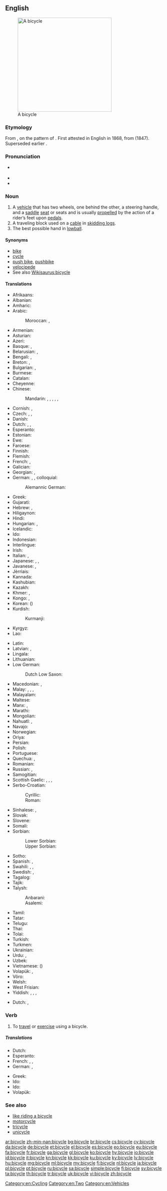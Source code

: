 ==English==
{{wikipedia}}
[[File:Bycicle diagram.svg|thumb|300px|right|A bicycle]]

===Etymology===
From {{prefix|bi|gloss1=two|sort=cycle|lang=en}} {{etyl|grc|en}} {{term|κύκλος||circle, wheel|tr=kuklos|lang=grc|sc=polytonic}}, on the pattern of {{term|tricycle|lang=en}}. First attested in English in 1868, from {{etyl|fr|en}} {{term|bicyclette|lang=fr}} (1847). Superseded earlier {{term|velocipede|lang=en}}.

===Pronunciation===
* {{a|US}} {{IPA|[ˈbɑɪ.sɪ.kl̩]|lang=en}}
* {{audio|en-us-bicycle.ogg|Audio (US)|lang=en}}
* {{audio|En-uk-a bicycle.ogg|Audio (UK)|lang=en}}

===Noun===
{{en-noun}}

# A [[vehicle]] that has two wheels, one behind the other, a steering handle, and a [[saddle]] [[seat]] or seats and is usually [[propel]]led by the action of a rider’s feet upon [[pedal]]s.
# A traveling block used on a [[cable]] in [[skidding logs]].
# The best possible hand in [[lowball]].

====Synonyms====
* [[bike]] {{qualifier|colloquial}}
* [[cycle]]
* [[push bike]], [[pushbike]]
* [[velocipede]]
* See also [[Wikisaurus:bicycle]]

====Translations====
{{trans-top|vehicle}}
* Afrikaans: {{t|af|fiets}}
* Albanian: {{t+|sq|biçikletë|f}}
* Amharic: {{t|am|ብስክሌት|sc=Ethi}}
* Arabic: {{t+|ar|دراجة|f|tr=darrāja}}
*: Moroccan: {{t|ary|بشكليت|tr=bešklīt}}, {{t|ary|بشكليطة|tr=bišklīṭa|sc=Arab}}
* Armenian: {{t|hy|հեծանիվ}}
* Asturian: {{t|ast|bicicleta|f}}
* Azeri: {{t+|az|velosiped}}
* Basque: {{t+|eu|txirrindu}}, {{t+|eu|bizikleta}}
* Belarusian: {{t|be|ро́вар|m}}, {{t|be|веласіпе́д|m|sc=Cyrl}}
* Bengali: {{t|bn|বাইসাইকেল|tr=ba'isa'ikel|sc=Beng}}, {{t|bn|সাইকেল|tr=sa'ikel|sc=Beng}}
* Breton: {{t|br|bisiklet|m}}, {{t+|br|marc'h-houarn|m}}
* Bulgarian: {{t+|bg|колело|n|tr=koleló}}, {{t+|bg|велосипед|m|tr=velosipéd}}
* Burmese: {{t+|my|စက်ဘီး|tr=se' bein:|sc=Mymr}}
* Catalan: {{t+|ca|bicicleta|f}}
* Cheyenne: {{t|chy|amo'a'óvâhtsestôtse}}
* Chinese:
*: Mandarin: {{t|cmn|自行車|sc=Hani}}, {{t+|cmn|自行车|tr=zìxíngchē|sc=Hani}}, {{t+|cmn|腳踏車|sc=Hani}}, {{t+|cmn|脚踏车|tr=jiǎotàchē|sc=Hani}} {{qualifier|Taiwan}}, {{t|cmn|單車|sc=Hani}}, {{t+|cmn|单车|tr=dānchē|sc=Hani}} {{qualifier|regional}}
* Cornish: {{t|kw|deuros}}, {{t|kw|dewros}}
* Czech: {{t+|cs|kolo|n}}, {{t|cs|jizdní kolo|n}}, {{t+|cs|bicykl|m}}
* Danish: {{t+|da|cykel|c}}
* Dutch: {{t+|nl|fiets|m}}, {{t+|nl|rijwiel|n}} {{qualifier|usually a bicycle}}, {{t+|nl|fiets}}
* Esperanto: {{t|eo|biciklo}}
* Estonian: {{t+|et|jalgratas}}
* Ewe: {{t|ee|gasɔ}}
* Faroese: {{t+|fo|súkkla|f}}
* Finnish: {{t+|fi|polkupyörä}}
* Flemish: {{t+|nl|velo|m}}
* French: {{t+|fr|vélo|m}}, {{t+|fr|bicyclette|f}}
* Galician: {{t+|gl|bicicleta|f}}
* Georgian: {{t|ka|ველოსიპედი|sc=Geor}}, {{t|ka|ველო|sc=Geor}} {{qualifier|colloquial}}
* German: {{t+|de|Fahrrad|n}}, {{t+|de|Velo|n}} {{qualifier|Switzerland}}, colloquial: {{t+|de|Drahtesel|m}}
*: Alemannic German: {{t|gsw|Welo|n}}
* Greek: {{t+|el|ποδήλατο|n}}
* Gujarati: {{t|gu|સાઇકલ|tr=sā'ikal|sc=Gujr}}
* Hebrew: {{t+|he|אופניים|alt=אוֹפַנַּיִם|m-p|tr=ofanáyim}}, {{t|he|זוג אופניים|m|alt=זוּג אוֹפַנַּיִם|tr=zug ofanáyim}}
* Hiligaynon: {{t|hil|bisikleta}}
* Hindi: {{t+|hi|साइकिल|f|tr=sā'ikil}}
* Hungarian: {{t+|hu|kerékpár}}, {{t+|hu|bicikli}}
* Icelandic: {{t+|is|reiðhjól|n}}
* Ido: {{t+|io|biciklo}}
* Indonesian: {{t+|id|sepeda}}
* Interlingue: {{t|ie|bicicle}}
* Irish: {{t+|ga|rothar|m}}
* Italian: {{t+|it|bicicletta|f}}, {{t+|it|bici|f}} {{qualifier|informal}}
* Japanese: {{t+|ja|自転車|tr=じてんしゃ, jitensha}}, {{qualifier|colloquial}} {{t|ja|チャリンコ|tr=charinko}}, {{qualifier|abbreviation}} {{t|ja|チャリ|tr=chari}}
* Javanese: {{t|jv|ꦱꦼꦥꦺꦝꦃ|tr=sepédhah}}, {{t|jv|ꦥꦶꦠ꧀|tr=pit}}
* Jèrriais: {{t|roa-jer|bike|f}}
* Kannada: {{t+|kn|ಸೈಕಲ್|sc=Knda}}
* Kashubian: {{t|csb|kòło}}
* Kazakh: {{t+|kk|велосипед|sc=Cyrl}}
* Khmer: {{t+|km|កង់|tr=gong|sc=Khmr}}, {{t|km|រទេះកង់|tr=radtayh gong|sc=Khmr}}
* Kongo: {{t|kg|dikâlu}}, {{t|kg|kivyangu-vyangu}}
* Korean: {{t+|ko|자전거|tr=jajeongeo|sc=Hang}} ({{l/ko|自轉車}})
* Kurdish:
*: Kurmanji: {{t+|kmr|duçerxe}}
* Kyrgyz: {{t|ky|велосипед|sc=Cyrl}}
* Lao: {{t+|lo|ລົດຖີບ|tr=lot thīp|sc=Laoo}}
{{trans-mid}}
* Latin: {{t|la|birota|f}}
* Latvian: {{t|lv|velosipēds|m}}, {{t+|lv|divritenis|m}}
* Lingala: {{t|ln|nkíngá}}
* Lithuanian: {{t|lt|dviratis|m}}
* Low German:
*: Dutch Low Saxon: {{t|nds-nl|fietse}}
* Macedonian: {{t|mk|велосипе́д|m}}, {{qualifier|colloquial}} {{t|mk|то́чак|m}}
* Malay: {{t+|ms|basikal}}, {{t|ms|kereta angin}}, {{t|ms|sepeda}}, {{t|ms|pit}}
* Malayalam: {{t+|ml|സൈക്കിൾ|sc=Mlym}}
* Maltese: {{t+|mt|rota}}
* Manx: {{t|gv|daachiarkyl}}, {{t|gv|daawheeyl}}
* Marathi: {{t|mr|सायकल|tr=saykal|sc=Deva}}
* Mongolian: {{t+|mn|унадаг дугуй|sc=Cyrl}}
* Nahuatl: {{t|nah|omalacatl}}, {{t+|nah|omemalacatl}}
* Navajo: {{t|nv|dziʼizí}}
* Norwegian: {{t+|no|sykkel|m}}
* Oriya: {{t|or|ସାଇକେଲ|tr=sā'ikēl|sc=Orya}}
* Persian: {{t+|fa|دوچرخه|tr=do-čarxe}}
* Polish: {{t+|pl|rower|m}}
* Portuguese: {{t+|pt|bicicleta|f}}
* Quechua: {{t|qu|iskaymuyu}}, {{t|qu|antapyu}}
* Romanian: {{t+|ro|bicicletă|f}}
* Russian: {{t+|ru|велосипе́д|m}}, {{t+|ru|ве́лик|m|sc=Cyrl}} {{qualifier|colloquial}}
* Samogitian: {{t|sgs|dvėratis}}
* Scottish Gaelic: {{t|gd|baidhsagal|m}}, {{t|gd|rothair|m}}, {{t|gd|rothar dà-chuibhleach|m}}, {{qualifier|colloquial}} {{t|gd|baic|m}}
* Serbo-Croatian:
*: Cyrillic: {{t|sh|бицикл|m}}
*: Roman: {{t+|sh|bicikl|m}}
* Sinhalese: {{t|si|බයිසිකලය|sc=Sinh}}, {{t|si|පාපැදි|sc=Sinh}}
* Slovak: {{t|sk|bicykel|m}}
* Slovene: {{t+|sl|kolo|n}}
* Somali: {{t|so|baskiil|m}}
* Sorbian:
*: Lower Sorbian: {{t|dsb|kólaso|n}}
*: Upper Sorbian: {{t|hsb|koleso|n}}
* Sotho: {{t+|st|baesekele}}
* Spanish: {{t+|es|bicicleta|f}}, {{t+|es|bici|f}} {{qualifier|informal}}
* Swahili: {{t|sw|baisikeli|c9|c10}}, {{t+|sw|baiskeli}}, {{t|sw|baiskili}}
* Swedish: {{t+|sv|cykel|c}}, {{t+|sv|tvåhjuling|c}}
* Tagalog: {{t|tl|bisikleta}}
* Tajik: {{t|tg|дучарха|sc=Cyrl}}
* Talysh:
*: Anbarani: {{t|tly|دؤچرخه|tr=dücarxa}}
*: Asalemi: {{t|tly|دوچرخه|tr=ducarxa|sc=fa-Arab}}
* Tamil: {{t+|ta|மிதிவண்டி|sc=Taml}}
* Tatar: {{t|tt|велосипед|sc=Cyrl}}
* Telugu: {{t+|te|సైకిలు}}
* Thai: {{t+|th|จักรยาน|tr=jàk-grà-yaan}}
* Tolai: {{t|ksd|aingau}}
* Turkish: {{t+|tr|bisiklet}}
* Turkmen: {{t|tk|welosiped}}
* Ukrainian: {{t|uk|велосипе́д|m}}
* Urdu: {{t|ur|سائیکل|f|tr=sā'ikil}}, {{t|ur|بائیسکل|f|tr=bā'īsikal}}
* Uzbek: {{t|uz|velosiped}}
* Vietnamese: {{t+|vi|xe đạp}} ({{t|vi|車踏}})
* Volapük: {{t+|vo|saikul}}, {{qualifier|obsolete}} {{t|vo|telaluib}}
* Võro: {{t|vro|jalgratas}}
* Welsh: {{t+|cy|beic|m}}
* West Frisian: {{t+|fy|fyts}}
* Yiddish: {{t|yi|ביציקל|m}}, {{t|yi|ראָווער|m}}, {{t|yi|וועלאָסיפּעד|m}}, {{t|yi|ביציקלעט|m}}
{{trans-bottom}}

{{checktrans-top}}
* Dutch: {{t+check|nl|cyclo-}} {{qualifier|only used in compounds}}, {{t+check|nl|rijwiel|n}} {{qualifier|usually a bicycle}}
{{trans-mid}}
{{trans-bottom}}

===Verb===
{{en-verb|bicycl|es}}

# To [[travel]] or [[exercise]] using a bicycle.

=====Translations=====
{{trans-top|to bicycle}}
* Dutch: {{t+|nl|fietsen}}
* Esperanto: {{t|eo|bicikli}}
* French: {{t|fr|faire du vélo}}, {{t|fr|faire de la bicyclette}}, {{t|fr|rouler à vélo}}
* German: {{t+|de|Rad fahren}}, {{qualifier|colloquial}} {{t+|de|radeln}}
{{trans-mid}}
* Greek: {{t+|el|ποδηλατώ|sc=Grek}}
* Ido: {{t+|io|biciklagar}}
* Ido: {{t+|io|biciklagar}}
* Volapük: {{t+|vo|saikulön}}
{{trans-bottom}}

===See also===
* [[like riding a bicycle]]
* [[motorcycle]]
* [[tricycle]]
* [[unicycle]]

[[Category:en:Cycling]]
[[Category:en:Two]]
[[Category:en:Vehicles]]

[[ar:bicycle]]
[[zh-min-nan:bicycle]]
[[bg:bicycle]]
[[br:bicycle]]
[[cs:bicycle]]
[[cy:bicycle]]
[[da:bicycle]]
[[de:bicycle]]
[[et:bicycle]]
[[el:bicycle]]
[[es:bicycle]]
[[eo:bicycle]]
[[eu:bicycle]]
[[fa:bicycle]]
[[fr:bicycle]]
[[ga:bicycle]]
[[gl:bicycle]]
[[ko:bicycle]]
[[hy:bicycle]]
[[io:bicycle]]
[[id:bicycle]]
[[it:bicycle]]
[[kn:bicycle]]
[[kk:bicycle]]
[[ku:bicycle]]
[[ky:bicycle]]
[[lv:bicycle]]
[[hu:bicycle]]
[[mg:bicycle]]
[[ml:bicycle]]
[[my:bicycle]]
[[fj:bicycle]]
[[nl:bicycle]]
[[ja:bicycle]]
[[pl:bicycle]]
[[pt:bicycle]]
[[ru:bicycle]]
[[sa:bicycle]]
[[simple:bicycle]]
[[fi:bicycle]]
[[sv:bicycle]]
[[ta:bicycle]]
[[th:bicycle]]
[[tr:bicycle]]
[[uk:bicycle]]
[[vi:bicycle]]
[[zh:bicycle]]